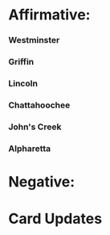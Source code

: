 =Affirmative:= 

===Westminster=== 


===Griffin=== 


===Lincoln=== 


===Chattahoochee=== 


===John's Creek=== 


===Alpharetta=== 


=Negative:= 





=Card Updates=